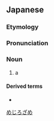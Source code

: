 ==Japanese==
{{ja-kanjitab|め|しろ|k2=じろ|さめ|k3=ざめ|yomi=k|r=y}}
{{wikipedia|lang=ja|メジロザメ}}
{{wikipedia|lang=ja|メジロザメ属}}
{{wikipedia|lang=ja|メジロザメ科}}
{{wikipedia|lang=ja|メジロザメ目}}

===Etymology===
{{compound|lang=ja|目白|鮫|tr1=mejiro|t1={{w|Japanese white-eye}}|tr2=same|t2=[[shark]]|sort=めじろざめ}}

===Pronunciation===
{{ja-pron|acc=3|y=k|めじろざめ}}

===Noun===
{{ja-noun|めじろざめ|メジロザメ}}

# a {{w|sandbar shark}}

====Derived terms====
* {{ja-r|大%目%白%鮫|オオ%メ%ジロ%ザメ}}

[[Category:ja:Sharks|めじろざめ]]